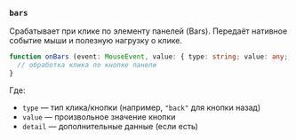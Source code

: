 ### `bars`

Срабатывает при клике по элементу панелей (Bars). Передаёт нативное событие мыши и полезную нагрузку о клике.

```ts
function onBars (event: MouseEvent, value: { type: string; value: any; detail?: Record<string, any> }) {
  // обработка клика по кнопке панели
}
```

Где:
- `type` — тип клика/кнопки (например, `"back"` для кнопки назад)
- `value` — произвольное значение кнопки
- `detail` — дополнительные данные (если есть)
